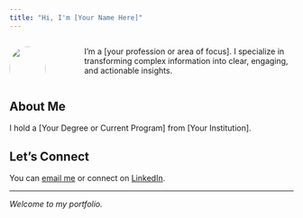 ---
title: "Hi, I'm [Your Name Here]"
---


::: {.columns}
::: {.column width="30%"}
![](https://placehold.co/530x530?text=images/headshot.jpg){width=100% style="border-radius: 50%;"}
:::
::: {.column width="70%" style="padding-left: 3rem;"}
I'm a [your profession or area of focus]. I specialize in transforming complex information into clear, engaging, and actionable insights.
:::
:::

## About Me

I hold a <span class="highlight">[Your Degree or Current Program]</span> from [Your Institution].



## Let's Connect

You can [email me](mailto:you@example.com) or connect on [LinkedIn](https://www.linkedin.com/in/your-profile).

---

*Welcome to my portfolio.*